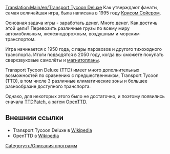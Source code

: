 [[Translation:Main/en/Transport Tycoon Deluxe]]
Как утверждают фанаты, самая величайшая игра, была написана в 1995 году [http://www.chrissawyer.com Крисом Сойером].

Основная задача игры - заработать денег. Много денег.
Как достичь этой цели? Перевозить различные грузы по всему миру автомобильным, железнодорожным, воздушным и морским транспортом.

Игра начинается с 1950 года, с пары паровозов и другого тихоходного транспорта. Итоги подводятся в 2050 году, когда вы сможете покупать сверхзвуковые самолёты и [[Main/ru/Магнитоплан|магнитопланы]].

Transport Tycoon Deluxe (TTD) имеет много дополнительных возможностей по сравнению с предшественником, Transport Tycoon (TTO), в том числе 3 различные климатические зоны и большее разнообразие доступного транспорта.

Однако, для некоторых этого было не достаточно, и поэтому появились сначала [[Main/ru/TTDPatch|TTDPatch]], а затем [[Main/ru/OpenTTD|OpenTTD]].

==Внешнии ссылки==
* Transport Tycoon Deluxe в [http://www.wikipedia.org/wiki/ru:Transport_Tycoon Wikipedia]
* OpenTTD в [http://www.wikipedia.org/wiki/ru:OpenTTD Wikipedia]
[[Category:ru/Описания программ]]